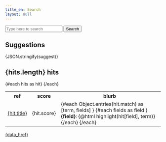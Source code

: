 ```yaml
---
title_en: Search
layout: null
---
```

<script>


    const data_href = '/data/search_index.json'

    let query = 'home'

    // update query when URL string changes
    let prev_param = null
    
    $: if(! prerendering) {
        let q = $page.url.searchParams.get('q')
        if(prev_param != q) {
            prev_param = q
            query = q
            search()
        }
    }

    let idx = null
    let hits = []
    let suggest = []
    
    onMount(async () => {
        
        console.log('loading', data_href)
        const res = await fetch(data_href)
        const data = await res.json()
        
        idx = MiniSearch.loadJS(data.index, data.config)
        console.log('loading done')
        search()
    })

    let search = debounce(
        () => {
            console.log('search', { idx: typeof idx })

            if(! idx)
                return
                    
            suggest = idx.autoSuggest(query)

            hits = idx.search(query, {
                prefix: true,
                boost: { title_en: 2, path: 2 },
                fuzzy: 0.2,
            })
        },
        300,
        {},
    )

    function findMarks(field, term) {
        let pat = new RegExp(term, 'gi')
        let matches = field.matchAll(pat)
        let marks = []

        for(let match of matches) {
            marks.push([match.index, match[0].length])
        }

        return marks
    }

    // field: str content (path, body, title, etc...)
    // marks: [[start, length], ...]
    function highlight(field, term) {
        let marks = findMarks(field, term)

        try {
            let out = ''
            for(let pair of marks) {
                let begin = Math.max(pair[0] - 10, 0)
                let sub = [pair[0], pair[0] + pair[1]]
                let end = Math.min(sub[1] + 10, field.length)
            
                if(out)
                    out += '<br/>'

                out += `${pair} `
                    + field.substring(begin, sub[0])
                    + '<mark>'
                    + field.substring(sub[0], sub[1])
                    + '</mark>'
                    + field.substring(sub[1], end)
            }
            return out;
        } catch(e) {
            return `error: ${e}`
        }
    }

</script>
<style>
    input {
        @apply dark:bg-grey-500 text-black;
    }
    button {
        @apply text-white bg-blue-700 hover:bg-blue-800 focus:ring-4 focus:ring-blue-300 font-medium rounded-lg text-sm w-full sm:w-auto px-5 py-2.5 text-center dark:bg-blue-600 dark:hover:bg-blue-700 dark:focus:ring-blue-800;
    }
</style>
<p>
    <!-- FIXME - live search not working -->
    <input
        type="text"
        placeholder="Type here to search"
        on:change={search}
        bind:value={query}
    />
    <button on:click={search.flush}>Search</button>
</p>

<h2>Suggestions</h2>

{JSON.stringify(suggest)}

<h2>{hits.length} hits</h2>

<table>
    <tr><th>ref</th><th>score</th><th>blurb</th></tr>
    {#each hits as hit}
    <tr>
        <td><a href={hit.path}>{hit.title}</a></td>
        <td>{hit.score}</td>
        <td>
        {#each Object.entries(hit.match) as [term, fields] }
            {#each fields as field }
                <b>{field}</b>: {@html highlight(hit[field], term)}
            {/each}
        {/each}
        </td>
    </tr>
    {/each}
</table>

<p>
    <a rel="external" href={data_href}>{data_href}</a>
</p>
